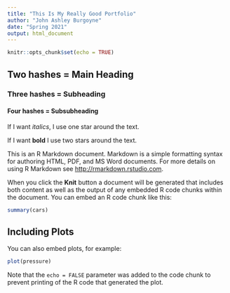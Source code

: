 ```yaml
---
title: "This Is My Really Good Portfolio"
author: "John Ashley Burgoyne"
date: "Spring 2021"
output: html_document
---
```


```r
knitr::opts_chunk$set(echo = TRUE)
```

## Two hashes = Main Heading
### Three hashes = Subheading
#### Four hashes = Subsubheading

If I want *italics*, I use one star around the text.

If I want **bold** I use two stars around the text.



This is an R Markdown document. Markdown is a simple formatting syntax for authoring HTML, PDF, and MS Word documents. For more details on using R Markdown see <http://rmarkdown.rstudio.com>.

When you click the **Knit** button a document will be generated that includes both content as well as the output of any embedded R code chunks within the document. You can embed an R code chunk like this:

```r
summary(cars)
```

## Including Plots

You can also embed plots, for example:

```r
plot(pressure)
```

Note that the `echo = FALSE` parameter was added to the code chunk to prevent printing of the R code that generated the plot.
